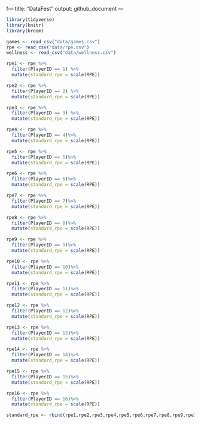 f---
title: "DataFest"
output: github_document
---

```r
library(tidyverse)
library(knitr)
library(broom)

games <- read_csv("data/games.csv")
rpe <- read_csv("data/rpe.csv")
wellness <- read_csv("data/wellness.csv")
```

```r
rpe1 <- rpe %>%
  filter(PlayerID == 1) %>%
  mutate(standard_rpe = scale(RPE))

rpe2 <- rpe %>%
  filter(PlayerID == 2) %>%
  mutate(standard_rpe = scale(RPE))

rpe3 <- rpe %>%
  filter(PlayerID == 3) %>%
  mutate(standard_rpe = scale(RPE))

rpe4 <- rpe %>%
  filter(PlayerID == 4)%>%
  mutate(standard_rpe = scale(RPE))

rpe5 <- rpe %>%
  filter(PlayerID == 5)%>%
  mutate(standard_rpe = scale(RPE))

rpe6 <- rpe %>%
  filter(PlayerID == 6)%>%
  mutate(standard_rpe = scale(RPE))

rpe7 <- rpe %>%
  filter(PlayerID == 7)%>%
  mutate(standard_rpe = scale(RPE))

rpe8 <- rpe %>%
  filter(PlayerID == 8)%>%
  mutate(standard_rpe = scale(RPE))

rpe9 <- rpe %>%
  filter(PlayerID == 9)%>%
  mutate(standard_rpe = scale(RPE))

rpe10 <- rpe %>%
  filter(PlayerID == 10)%>%
  mutate(standard_rpe = scale(RPE))

rpe11 <- rpe %>%
  filter(PlayerID == 11)%>%
  mutate(standard_rpe = scale(RPE))

rpe12 <- rpe %>%
  filter(PlayerID == 12)%>%
  mutate(standard_rpe = scale(RPE))

rpe13 <- rpe %>%
  filter(PlayerID == 13)%>%
  mutate(standard_rpe = scale(RPE))

rpe14 <- rpe %>%
  filter(PlayerID == 14)%>%
  mutate(standard_rpe = scale(RPE))

rpe15 <- rpe %>%
  filter(PlayerID == 15)%>%
  mutate(standard_rpe = scale(RPE))

rpe16 <- rpe %>%
  filter(PlayerID == 16)%>%
  mutate(standard_rpe = scale(RPE))

standard_rpe <- rbind(rpe1,rpe2,rpe3,rpe4,rpe5,rpe6,rpe7,rpe8,rpe9,rpe10,rpe11,rpe12,rpe13,rpe14,rpe15,rpe16)
```

